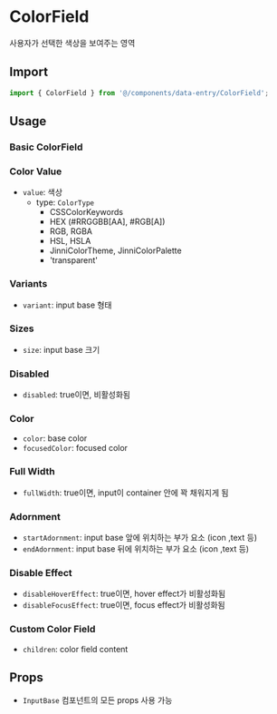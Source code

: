 
<Meta of={ColorFieldStories} />

# ColorField

사용자가 선택한 색상을 보여주는 영역

## Import

```js
import { ColorField } from '@/components/data-entry/ColorField';
```

## Usage

### Basic ColorField

<Canvas of={ColorFieldStories.BasicColorField} />

### Color Value

- `value`: 색상
  - type: `ColorType`
    - CSSColorKeywords
    - HEX (#RRGGBB[AA], #RGB[A])
    - RGB, RGBA
    - HSL, HSLA
    - JinniColorTheme, JinniColorPalette
    - 'transparent'

<Canvas of={ColorFieldStories.ColorValue} />

### Variants

- `variant`: input base 형태

<Canvas of={ColorFieldStories.Variants} />

### Sizes

- `size`: input base 크기

<Canvas of={ColorFieldStories.Sizes} />

### Disabled

- `disabled`: true이면, 비활성화됨

<Canvas of={ColorFieldStories.Disabled} />

### Color

- `color`: base color
- `focusedColor`: focused color

<Canvas of={ColorFieldStories.Color} />

### Full Width

- `fullWidth`: true이면, input이 container 안에 꽉 채워지게 됨

<Canvas of={ColorFieldStories.FullWidth} />

### Adornment

- `startAdornment`: input base 앞에 위치하는 부가 요소 (icon ,text 등)
- `endAdornment`: input base 뒤에 위치하는 부가 요소 (icon ,text 등)

<Canvas of={ColorFieldStories.Adornment} />

### Disable Effect

- `disableHoverEffect`: true이면, hover effect가 비활성화됨
- `disableFocusEffect`: true이면, focus effect가 비활성화됨

<Canvas of={ColorFieldStories.DisableEffect} />

### Custom Color Field

- `children`: color field content

<Canvas of={ColorFieldStories.CustomColorField} />

## Props

- `InputBase` 컴포넌트의 모든 props 사용 가능

<ArgTypes of={ColorFieldStories} sort="alpha" />
